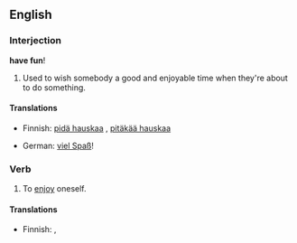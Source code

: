 ==English==

===Interjection===
'''have fun'''!

# Used to wish somebody a good and enjoyable time when they're about to do something.

====Translations====
{{top}}
* Finnish: [[pidä hauskaa]] {{s}}, [[pitäkää hauskaa]] {{p}}
{{mid}}
* German: [[viel Spaß]]!
{{bottom}}

===Verb===
{{en-verb|has fun|having fun|had fun|had fun}}

# To [[enjoy]] oneself.

====Translations====
{{top}}
* Finnish: {{t|fi|pitää}} {{t|fi|hauska|alt=hauskaa}}, {{t|fi|huvitella}}
{{mid}}
{{bottom}}